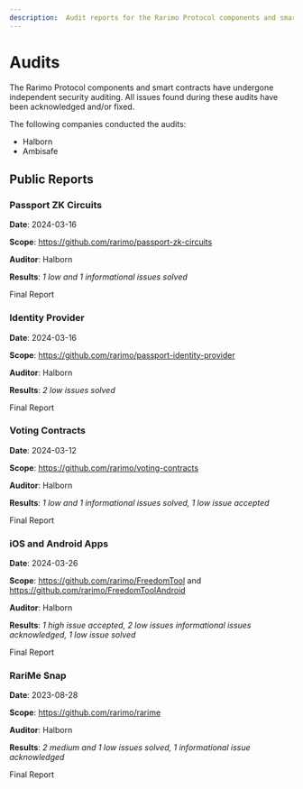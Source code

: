 ```yaml
---
description:  Audit reports for the Rarimo Protocol components and smart contracts.
---
```


# Audits

The Rarimo Protocol components and smart contracts have undergone independent security auditing. All issues found during these audits have been acknowledged and/or fixed.

The following companies conducted the audits:

- <OutLink href="https://www.halborn.com/">Halborn</OutLink>
- <OutLink href="https://ambisafe.com/">Ambisafe</OutLink>

## Public Reports

### Passport ZK Circuits

**Date**: 2024-03-16

**Scope**: https://github.com/rarimo/passport-zk-circuits

**Auditor**: <OutLink href="https://www.halborn.com/">Halborn</OutLink>

**Results**: _1 low and 1 informational issues solved_

<OutLink href="https://github.com/rarimo/passport-zk-circuits/blob/456b8fe8a3f7c00a7400702d7e9a8348bef155ae/audits/halborn_2024-03-16.pdf">Final Report</OutLink>

### Identity Provider

**Date**: 2024-03-16

**Scope**: https://github.com/rarimo/passport-identity-provider

**Auditor**: <OutLink href="https://www.halborn.com/">Halborn</OutLink>

**Results**: _2 low issues solved_

<OutLink href="https://github.com/rarimo/passport-identity-provider/blob/611012d1e1d54898806207452293a5453062bc70/audits/halborn_2024-03-16.pdf">Final Report</OutLink>

### Voting Contracts

**Date**: 2024-03-12

**Scope**: https://github.com/rarimo/voting-contracts

**Auditor**: <OutLink href="https://www.halborn.com/">Halborn</OutLink>

**Results**: _1 low and 1 informational issues solved, 1 low issue accepted_

<OutLink href="https://github.com/rarimo/voting-contracts/blob/da5fd06346b80dcbcb197e510b1c2f9c1be2ab13/audits/halborn_2024-03-12.pdf">Final Report</OutLink>

### iOS and Android Apps

**Date**: 2024-03-26

**Scope**: https://github.com/rarimo/FreedomTool and https://github.com/rarimo/FreedomToolAndroid

**Auditor**: <OutLink href="https://www.halborn.com/">Halborn</OutLink>

**Results**: _1 high issue accepted, 2 low issues informational issues acknowledged, 1 low issue solved_

<OutLink href="https://github.com/rarimo/FreedomTool/blob/2d79ec34b7bebf7e23897296d960c8ba1d8ae610/audits/halborn_2024-03-26.pdf">Final Report</OutLink>

### RariMe Snap

**Date**: 2023-08-28

**Scope**: https://github.com/rarimo/rarime

**Auditor**: <OutLink href="https://www.halborn.com/">Halborn</OutLink>

**Results**: _2 medium and 1 low issues solved, 1 informational issue acknowledged_

<OutLink href="https://github.com/rarimo/rarime/blob/e1890386cb18415612c8e4f7171b50d19994ee12/audits/halborn_2023-08-28.pdf">Final Report</OutLink>
